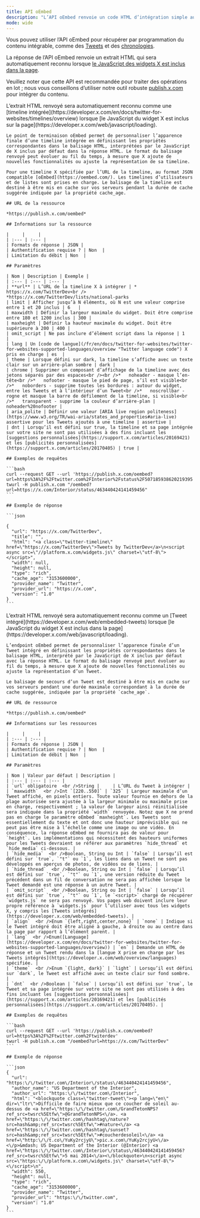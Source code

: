 ```yaml
---
title: API oEmbed
description: "L’API oEmbed renvoie un code HTML d’intégration simple au format compatible [oEmbed](http://oembed.com/)."
mode: wide
---
```


Vous pouvez utiliser l’API oEmbed pour récupérer par programmation du contenu intégrable, comme des [Tweets](https://developer.x.com/en/docs/twitter-for-websites/embedded-tweets/overview) et des [chronologies](https://developer.x.com/en/docs/twitter-for-websites/timelines/overview).

La réponse de l’API oEmbed renvoie un extrait HTML qui sera automatiquement reconnu lorsque [le JavaScript des widgets X est inclus dans la page](https://developer.x.com/web/javascript/loading).

Veuillez noter que cette API est recommandée pour traiter des opérations en lot ; nous vous conseillons d’utiliser notre outil robuste [publish.x.com](https://publish.x.com/#) pour intégrer du contenu.

<Tabs>
  <Tab title="Embedded timelines">
    L’extrait HTML renvoyé sera automatiquement reconnu comme une [timeline intégrée](https://developer.x.com/en/docs/twitter-for-websites/timelines/overview) lorsque [le JavaScript du widget X est inclus sur la page](https://developer.x.com/web/javascript/loading).

    Le point de terminaison oEmbed permet de personnaliser l’apparence finale d’une timeline intégrée en définissant les propriétés correspondantes dans le balisage HTML, interprétées par le JavaScript de X inclus par défaut dans la réponse HTML. Le format du balisage renvoyé peut évoluer au fil du temps, à mesure que X ajoute de nouvelles fonctionnalités ou ajuste la représentation de sa timeline.

    Pour une timeline X spécifiée par l’URL de la timeline, au format JSON compatible [oEmbed](https://oembed.com/). Les timelines d’utilisateurs et de listes sont prises en charge. Le balisage de la timeline est destiné à être mis en cache sur vos serveurs pendant la durée de cache suggérée indiquée par la propriété cache_age.

    ## URL de la ressource

    *https://publish.x.com/oembed*

    ## Informations sur la ressource

    |     |     |
    | :--- | :--- |
    | Formats de réponse | JSON |
    | Authentification requise ? | Non  |
    | Limitation du débit | Non  |

    ## Paramètres

    | Nom | Description | Exemple |
    | :--- | :--- | :--- |
    | **url** | L’URL de la timeline X à intégrer | *   https://x.com/TwitterDev<br /> *https://x.com/TwitterDev/lists/national-parks
    | limit | Afficher jusqu’à N éléments, où N est une valeur comprise entre 1 et 20 inclus | 6   |
    | maxwidth | Définir la largeur maximale du widget. Doit être comprise entre 180 et 1200 inclus | 300 |
    | maxheight | Définir la hauteur maximale du widget. Doit être supérieure à 200 | 400 |
    | omit_script | Ne pas inclure d’élément script dans la réponse | 1   |
    | lang | Un [code de langue](/fr/en/docs/twitter-for-websites/twitter-for-websites-supported-languages/overview "Twitter language code") X pris en charge | es  |
    | theme | Lorsque défini sur dark, la timeline s’affiche avec un texte clair sur un arrière-plan sombre | dark |
    | chrome | Supprimer un composant d’affichage de la timeline avec des jetons séparés par des espaces<br /><br />*   noheader - masque l’en-tête<br />*   nofooter - masque le pied de page, s’il est visible<br />*   noborders - supprime toutes les bordures : autour du widget, entre les Tweets et à l’intérieur d’un Tweet<br />*   noscrollbar - rogne et masque la barre de défilement de la timeline, si visible<br />*   transparent - supprime la couleur d’arrière-plan | noheader%20nofooter |
    | aria_polite | Définir une valeur [ARIA live region politeness](https://www.w3.org/TR/wai-aria/states_and_properties#aria-live) assertive pour les Tweets ajoutés à une timeline | assertive |
    | dnt | Lorsqu’il est défini sur true, la timeline et sa page intégrée sur votre site ne sont pas utilisées à des fins incluant les [suggestions personnalisées](https://support.x.com/articles/20169421) et les [publicités personnalisées](https://support.x.com/articles/20170405) | true |

    ## Exemples de requêtes

    ```bash
    curl --request GET --url 'https://publish.x.com/oembed?url=https%3A%2F%2Ftwitter.com%2FInterior%2Fstatus%2F507185938620219395'
    twurl -H publish.x.com "/oembed?url=https://x.com/Interior/status/463440424141459456"
    ```

    ## Exemple de réponse

    ```json

    {
      "url": "https://x.com/TwitterDev",
      "title": "",
      "html": "<a class=\"twitter-timeline\" href=\"https://x.com/TwitterDev\">Tweets by TwitterDev</a>\n<script async src=\"//platform.x.com/widgets.js\" charset=\"utf-8\"></script>",
      "width": null,
      "height": null,
      "type": "rich",
      "cache_age": "3153600000",
      "provider_name": "Twitter",
      "provider_url": "https://x.com",
      "version": "1.0"
    }
    ```
  </Tab>

  <Tab title="Embedded Tweets">
    L’extrait HTML renvoyé sera automatiquement reconnu comme un [Tweet intégré](https://developer.x.com/web/embedded-tweets) lorsque [le JavaScript du widget X est inclus dans la page](https://developer.x.com/web/javascript/loading).

    L’endpoint oEmbed permet de personnaliser l’apparence finale d’un Tweet intégré en définissant les propriétés correspondantes dans le balisage HTML, interprété par le JavaScript de X inclus par défaut avec la réponse HTML. Le format du balisage renvoyé peut évoluer au fil du temps, à mesure que X ajoute de nouvelles fonctionnalités ou ajuste la représentation d’un Tweet.

    Le balisage de secours d’un Tweet est destiné à être mis en cache sur vos serveurs pendant une durée maximale correspondant à la durée de cache suggérée, indiquée par la propriété `cache_age`.

    ## URL de ressource

    *https://publish.x.com/oembed*

    ## Informations sur les ressources

    |     |     |
    | :--- | :--- |
    | Formats de réponse | JSON |
    | Authentification requise ? | Non  |
    | Limitation de débit | Non  |

    ## Paramètres

    | Nom | Valeur par défaut | Description |
    | :--- | :--- | :--- |
    | `url` obligatoire  <br />String |     | L’URL du Tweet à intégrer |
    | `maxwidth`  <br />Int `[220..550]` | `325` | Largeur maximale d’un Tweet affiché, en pixels entiers. Toute valeur fournie en dehors de la plage autorisée sera ajustée à la largeur minimale ou maximale prise en charge, respectivement ; la valeur de largeur ainsi réinitialisée sera indiquée dans la propriété `width` renvoyée. Notez que X ne prend pas en charge le paramètre oEmbed `maxheight`. Les Tweets sont essentiellement du texte et ont donc une hauteur imprévisible qui ne peut pas être mise à l’échelle comme une image ou une vidéo. En conséquence, la réponse oEmbed ne fournira pas de valeur pour `height`. Les implémentations qui nécessitent des hauteurs uniformes pour les Tweets devraient se référer aux paramètres `hide_thread` et `hide_media` ci-dessous. |
    | `hide_media`  <br />Boolean, String ou Int | `false` | Lorsqu’il est défini sur `true`, `"t"` ou `1`, les liens dans un Tweet ne sont pas développés en aperçus de photos, de vidéos ou de liens. |
    | `hide_thread`  <br />Boolean, String ou Int | `false` | Lorsqu’il est défini sur `true`, `"t"` ou `1`, une version réduite du Tweet précédent dans un fil de conversation ne sera pas affichée lorsque le Tweet demandé est une réponse à un autre Tweet. |
    | `omit_script`  <br />Boolean, String ou Int | `false` | Lorsqu’il est défini sur `true`, `"t"` ou `1`, le `<script>` chargé de récupérer `widgets.js` ne sera pas renvoyé. Vos pages web doivent inclure leur propre référence à `widgets.js` pour l’utiliser avec tous les widgets X, y compris les [Tweets intégrés](https://developer.x.com/web/embedded-tweets). |
    | `align`  <br />Enum `{left,right,center,none}` | `none` | Indique si le Tweet intégré doit être aligné à gauche, à droite ou au centre dans la page par rapport à l’élément parent. |
    | `lang`  <br />Enum([Language](https://developer.x.com/en/docs/twitter-for-websites/twitter-for-websites-supported-languages/overview)) | `en` | Demande un HTML de réponse et un Tweet rendu dans la [langue X prise en charge par les Tweets intégrés](https://developer.x.com/web/overview/languages) spécifiée. |
    | `theme`  <br />Enum `{light, dark}` | `light` | Lorsqu’il est défini sur `dark`, le Tweet est affiché avec un texte clair sur fond sombre. |
    | `dnt`  <br />Boolean | `false` | Lorsqu’il est défini sur `true`, le Tweet et sa page intégrée sur votre site ne sont pas utilisés à des fins incluant les [suggestions personnalisées](https://support.x.com/articles/20169421) et les [publicités personnalisées](https://support.x.com/articles/20170405). |

    ## Exemples de requêtes

    ```bash
    curl --request GET --url 'https://publish.x.com/oembed?url=https%3A%2F%2Ftwitter.com%2Ftwiterdev'
    twurl -H publish.x.com "/oembed?url=https://x.com/TwitterDev"
    ```

    ## Exemple de réponse

    ```json
    {
      "url": "https:\/\/twitter.com\/Interior\/status\/463440424141459456",
      "author_name": "US Department of the Interior",
      "author_url": "https:\/\/twitter.com\/Interior",
      "html": "<blockquote class=\"twitter-tweet\"><p lang=\"en\" dir=\"ltr\">Difficile de faire mieux que ce coucher de soleil au-dessus de <a href=\"https:\/\/twitter.com\/GrandTetonNPS?ref_src=twsrc%5Etfw\">@GrandTetonNPS<\/a>. <a href=\"https:\/\/twitter.com\/hashtag\/nature?src=hash&amp;ref_src=twsrc%5Etfw\">#nature<\/a> <a href=\"https:\/\/twitter.com\/hashtag\/sunset?src=hash&amp;ref_src=twsrc%5Etfw\">#coucherdesoleil<\/a> <a href=\"http:\/\/t.co\/YuKy2rcjyU\">pic.x.com\/YuKy2rcjyU<\/a><\/p>&mdash; US Department of the Interior (@Interior) <a href=\"https:\/\/twitter.com\/Interior\/status\/463440424141459456?ref_src=twsrc%5Etfw\">5 mai 2014<\/a><\/blockquote>\n<script async src=\"https:\/\/platform.x.com\/widgets.js\" charset=\"utf-8\"><\/script>\n",
      "width": 550,
      "height": null,
      "type": "rich",
      "cache_age": "3153600000",
      "provider_name": "Twitter",
      "provider_url": "https:\/\/twitter.com",
      "version": "1.0"
    }
    ```
  </Tab>
</Tabs>